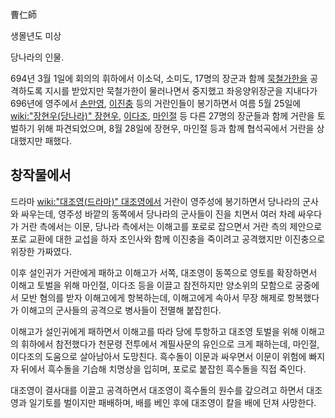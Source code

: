 曹仁師

생몰년도 미상

당나라의 인물.

694년 3월 1일에 회의의 휘하에서 이소덕, 소미도, 17명의 장군과 함께 [[묵철가한]]을 공격하도록 지시를 받았지만 묵철가한이 물러나면서 중지했고 좌응양위장군을 지내다가 696년에 영주에서 [[손만영]], [[이진충]] 등의 거란인들이 봉기하면서 여름 5월 25일에 [[wiki:"장현우(당나라)" 장현우]], [[이다조]], [[마인절]] 등 다른 27명의 장군들과 함께 거란을 토벌하기 위해 파견되었으며, 8월 28일에 장현우, 마인절 등과 함께 협석곡에서 거란을 상대했지만 패했다.

== 창작물에서 ==
드라마 [[wiki:"대조영(드라마)" 대조영]]에서 거란이 영주성에 봉기하면서 당나라의 군사와 싸우는데, 영주성 바깥의 동쪽에서 당나라의 군사들이 진을 치면서 여러 차례 싸우다가 거란 측에서는 이문, 당나라 측에서는 이해고를 포로로 잡으면서 거란 측의 제안으로 포로 교환에 대한 교섭을 하자 조인사와 함께 이진충을 죽이려고 공격했지만 이진충으로 위장한 가짜였다.

이후 설인귀가 거란에게 패하고 이해고가 서쪽, 대조영이 동쪽으로 영토를 확장하면서 이해고 토벌을 위해 마인절, 이다조 등을 이끌고 참전하지만 양소위의 모함으로 궁중에서 모반 혐의를 받자 이해고에게 항복하는데, 이해고에게 속아서 무장 해제로 항복했다가 이해고의 군사들의 공격으로 병사들이 전멸해 붙잡힌다.

이해고가 설인귀에게 패하면서 이해고를 따라 당에 투항하고 대조영 토벌을 위해 이해고의 휘하에서 참전했다가 천문령 전투에서 계필사문의 유인으로 크게 패하는데, 마인절, 이다조의 도움으로 살아남아서 도망친다. 흑수돌이 이문과 싸우면서 이문이 위험에 빠지자 뒤에서 흑수돌을 기습해 치명상을 입히며, 포로로 붙잡힌 흑수돌을 직접 죽인다.

대조영이 결사대를 이끌고 공격하면서 대조영이 흑수돌의 원수를 갚으려고 하면서 대조영과 일기토를 벌이지만 패배하며, 배를 베인 후에 대조영이 칼을 배에 던져 사망한다.
